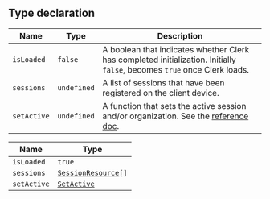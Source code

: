## Type declaration

| Name        | Type        | Description                                                                                                                         |
| ----------- | ----------- | ----------------------------------------------------------------------------------------------------------------------------------- |
| `isLoaded`  | `false`     | A boolean that indicates whether Clerk has completed initialization. Initially `false`, becomes `true` once Clerk loads.            |
| `sessions`  | `undefined` | A list of sessions that have been registered on the client device.                                                                  |
| `setActive` | `undefined` | A function that sets the active session and/or organization. See the [reference doc](/docs/references/javascript/clerk#set-active). |

| Name        | Type                                                                  |
| ----------- | --------------------------------------------------------------------- |
| `isLoaded`  | `true`                                                                |
| `sessions`  | <code>[SessionResource](/docs/references/javascript/session)[]</code> |
| `setActive` | [`SetActive`](set-active.mdx)                                         |
